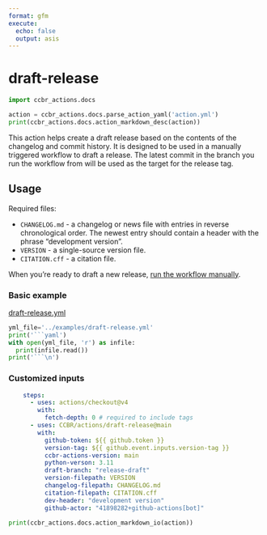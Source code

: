 ```yaml
---
format: gfm
execute:
  echo: false
  output: asis
---
```


# draft-release

```python
import ccbr_actions.docs

action = ccbr_actions.docs.parse_action_yaml('action.yml')
print(ccbr_actions.docs.action_markdown_desc(action))
```

This action helps create a draft release based on the contents of the changelog and commit history.
It is designed to be used in a manually triggered workflow to draft a release.
The latest commit in the branch you run the workflow from will be used as the target for the release tag.

## Usage

Required files:

- `CHANGELOG.md` - a changelog or news file with entries in reverse chronological order. The newest entry should contain a header with the phrase “development version”.
- `VERSION` - a single-source version file.
- `CITATION.cff` - a citation file.

When you're ready to draft a new release,
[run the workflow manually](https://docs.github.com/en/actions/managing-workflow-runs-and-deployments/managing-workflow-runs/manually-running-a-workflow).

### Basic example

[draft-release.yml](/examples/draft-release.yml)


```python
yml_file='../examples/draft-release.yml'
print('```yaml')
with open(yml_file, 'r') as infile:
  print(infile.read())
print('```\n')
```


### Customized inputs

```yaml
    steps:
      - uses: actions/checkout@v4
        with:
          fetch-depth: 0 # required to include tags
      - uses: CCBR/actions/draft-release@main
        with:
          github-token: ${{ github.token }}
          version-tag: ${{ github.event.inputs.version-tag }}
          ccbr-actions-version: main
          python-verson: 3.11
          draft-branch: "release-draft"
          version-filepath: VERSION
          changelog-filepath: CHANGELOG.md
          citation-filepath: CITATION.cff
          dev-header: "development version"
          github-actor: "41898282+github-actions[bot]"
```

```python
print(ccbr_actions.docs.action_markdown_io(action))
```
